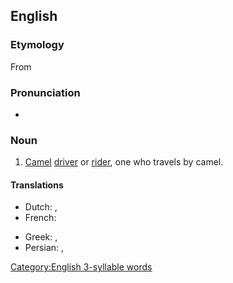 ==English==

===Etymology===
From {{suffix|camel|eer|lang=en}}

===Pronunciation===
* {{rhymes|ɪə(ɹ)|lang=en}}

===Noun===
{{en-noun}}

# [[camel|Camel]] [[driver]] or [[rider]], one who travels by camel.

====Translations====
{{trans-top|camel rider}}
* Dutch: {{t|nl|kameelrijder}}, {{t|nl|kameeldrijver}}
* French: {{t+|fr|chamelier|m}}
{{trans-mid}}
* Greek: {{t+|el|καμηλιέρης|m}}, {{t+|el|καμηλιέρισσα|f}}
* Persian: {{t|fa|شتربان|tr=šotorbān}}, {{t+|fa|ساربان|tr=sārbān}}
{{trans-bottom}}

[[Category:English 3-syllable words]]